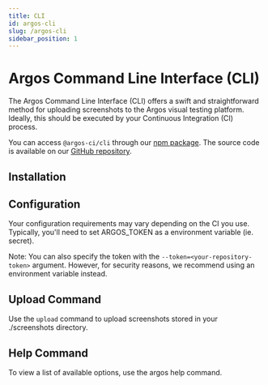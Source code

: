 ```yaml
---
title: CLI
id: argos-cli
slug: /argos-cli
sidebar_position: 1
---
```



# Argos Command Line Interface (CLI)

The Argos Command Line Interface (CLI) offers a swift and straightforward method for uploading screenshots to the Argos visual testing platform. Ideally, this should be executed by your Continuous Integration (CI) process.

You can access `@argos-ci/cli` through our [npm package](https://www.npmjs.com/package/@argos-ci/cli). The source code is available on our [GitHub repository](https://github.com/argos-ci/argos-javascript/tree/main/packages/cli).

## Installation

<InstallDevDep dependency="@argos-ci/cli" />

## Configuration

Your configuration requirements may vary depending on the CI you use. Typically, you'll need to set ARGOS_TOKEN as a environment variable (ie. secret).

Note: You can also specify the token with the `--token=<your-repository-token>` argument. However, for security reasons, we recommend using an environment variable instead.

## Upload Command

Use the `upload` command to upload screenshots stored in your <Tag>./screenshots</Tag> directory.

<RunPkgCommand command="argos upload ./screenshots" />

## Help Command

To view a list of available options, use the argos help command.

<RunPkgCommand command="argos help upload" />
